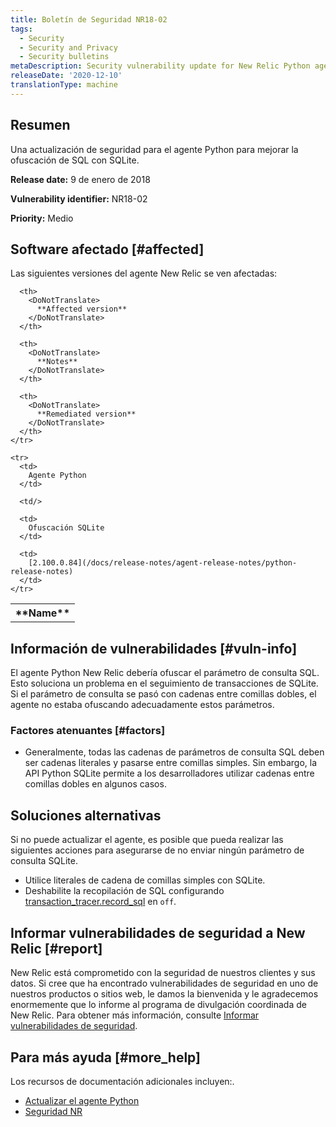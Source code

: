 ```yaml
---
title: Boletín de Seguridad NR18-02
tags:
  - Security
  - Security and Privacy
  - Security bulletins
metaDescription: Security vulnerability update for New Relic Python agent.
releaseDate: '2020-12-10'
translationType: machine
---
```


## Resumen

Una actualización de seguridad para el agente Python para mejorar la ofuscación de SQL con SQLite.

<DoNotTranslate>**Release date:**</DoNotTranslate> 9 de enero de 2018

<DoNotTranslate>**Vulnerability identifier:**</DoNotTranslate> NR18-02

<DoNotTranslate>**Priority:**</DoNotTranslate> Medio

## Software afectado [#affected]

Las siguientes versiones del agente New Relic se ven afectadas:

<table>
  <tbody>
    <tr>
      <th>
        <DoNotTranslate>
          **Name**
        </DoNotTranslate>
      </th>

      <th>
        <DoNotTranslate>
          **Affected version**
        </DoNotTranslate>
      </th>

      <th>
        <DoNotTranslate>
          **Notes**
        </DoNotTranslate>
      </th>

      <th>
        <DoNotTranslate>
          **Remediated version**
        </DoNotTranslate>
      </th>
    </tr>

    <tr>
      <td>
        Agente Python
      </td>

      <td/>

      <td>
        Ofuscación SQLite
      </td>

      <td>
        [2.100.0.84](/docs/release-notes/agent-release-notes/python-release-notes)
      </td>
    </tr>
  </tbody>
</table>

## Información de vulnerabilidades [#vuln-info]

El agente Python New Relic debería ofuscar el parámetro de consulta SQL. Esto soluciona un problema en el seguimiento de transacciones de SQLite. Si el parámetro de consulta se pasó con cadenas entre comillas dobles, el agente no estaba ofuscando adecuadamente estos parámetros.

### Factores atenuantes [#factors]

* Generalmente, todas las cadenas de parámetros de consulta SQL deben ser cadenas literales y pasarse entre comillas simples. Sin embargo, la API Python SQLite permite a los desarrolladores utilizar cadenas entre comillas dobles en algunos casos.

## Soluciones alternativas

Si no puede actualizar el agente, es posible que pueda realizar las siguientes acciones para asegurarse de no enviar ningún parámetro de consulta SQLite.

* Utilice literales de cadena de comillas simples con SQLite.
* Deshabilite la recopilación de SQL configurando [transaction_tracer.record_sql](/docs/agents/python-agent/configuration/python-agent-configuration#txn-tracer-settings) en `off`.

## Informar vulnerabilidades de seguridad a New Relic [#report]

New Relic está comprometido con la seguridad de nuestros clientes y sus datos. Si cree que ha encontrado vulnerabilidades de seguridad en uno de nuestros productos o sitios web, le damos la bienvenida y le agradecemos enormemente que lo informe al programa de divulgación coordinada de New Relic. Para obtener más información, consulte [Informar vulnerabilidades de seguridad](/docs/security/new-relic-security/data-privacy/reporting-security-vulnerabilities).

## Para más ayuda [#more_help]

Los recursos de documentación adicionales incluyen:.

* [Actualizar el agente Python](/docs/agents/python-agent/installation-configuration/upgrade-python-agent)
* [Seguridad NR](https://newrelic.com/security)